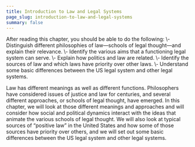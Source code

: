 ```yaml
---
title: Introduction to Law and Legal Systems
page_slug: introduction-to-law-and-legal-systems
summary: false
---
```

<div className="content-chunk" data-subsection-id = "Introduction-to-Law-and-Legal-Systems-23pt">
<Info title="LEARNING OBJECTIVES">After reading this chapter, you should be able to do the following:
\- Distinguish different philosophies of law—schools of legal thought—and explain their relevance.
\- Identify the various aims that a functioning legal system can serve.
\- Explain how politics and law are related.
\- Identify the sources of law and which laws have priority over other laws.
\- Understand some basic differences between the US legal system and other legal systems.</Info>

Law has different meanings as well as different functions. Philosophers have considered issues of justice and law for centuries, and several different approaches, or schools of legal thought, have emerged. In this chapter, we will look at those different meanings and approaches and will consider how social and political dynamics interact with the ideas that animate the various schools of legal thought. We will also look at typical sources of “positive law” in the United States and how some of those sources have priority over others, and we will set out some basic differences between the US legal system and other legal systems.
</div>
